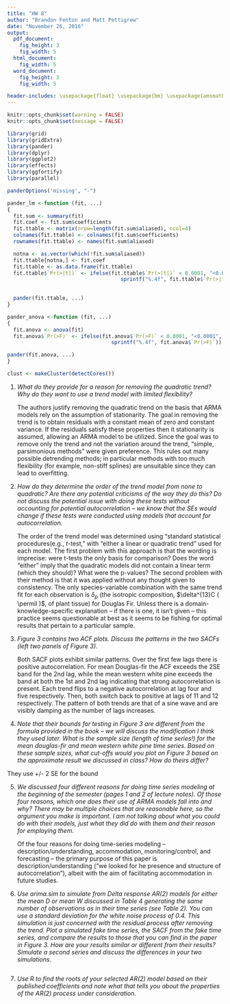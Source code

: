 ```yaml
---
title: "HW 8"
author: "Brandon Fenton and Matt Pettigrew"
date: "November 26, 2016"
output:
  pdf_document:
    fig_height: 3
    fig_width: 5
  html_document:
    fig_width: 5
  word_document:
    fig_height: 3
    fig_width: 5

header-includes: \usepackage{float} \usepackage{bm} \usepackage{amsmath} \usepackage{amssymb} \usepackage{microtype} \usepackage{wasysym}
---
```


```r
knitr::opts_chunk$set(warning = FALSE)
knitr::opts_chunk$set(message = FALSE)

library(grid)
library(gridExtra)
library(pander)
library(dplyr)
library(ggplot2)
library(effects)
library(ggfortify)
library(parallel)

panderOptions('missing', "-")

pander_lm <-function (fit, ...)
{
  fit.sum <- summary(fit)
  fit.coef <- fit.sum$coefficients
  fit.ttable <- matrix(nrow=length(fit.sum$aliased), ncol=4)
  colnames(fit.ttable) <- colnames(fit.sum$coefficients)
  rownames(fit.ttable) <- names(fit.sum$aliased)

  notna <- as.vector(which(!fit.sum$aliased))
  fit.ttable[notna,] <- fit.coef
  fit.ttable <- as.data.frame(fit.ttable)
  fit.ttable$`Pr(>|t|)` <- ifelse(fit.ttable$`Pr(>|t|)` < 0.0001, "<0.0001",
                                     sprintf("%.4f", fit.ttable$`Pr(>|t|)`))
  

  pander(fit.ttable, ...)
}

pander_anova <-function (fit, ...)
{
  fit.anova <- anova(fit)
  fit.anova$`Pr(>F)` <- ifelse(fit.anova$`Pr(>F)` < 0.0001, "<0.0001",
                                  sprintf("%.4f", fit.anova$`Pr(>F)`))

pander(fit.anova, ...)
}

clust <- makeCluster(detectCores())

```

1) _What do they provide for a reason for removing the quadratic trend? Why do they want to use a trend model with limited flexibility?_

    The authors justify removing the quadratic trend on the basis that ARMA models rely on the assumption of stationarity.  The goal in removing the trend is to obtain residuals with a constant mean of zero and constant variance.  If the residuals satisfy these properties then it stationarity is assumed, allowing an ARMA model to be utilized.  Since the goal was to remove only the trend and not the variation around the trend, "simple, parsimonious methods" were given preference.  This rules out many possible detrending methods; in particular methods with too much flexibility (for example, non-stiff splines) are unsuitable since they can lead to overfitting.
    
2) _How do they determine the order of the trend model from none to quadratic? Are there any potential criticisms of the way they do this? Do not discuss the potential issue with doing these tests without accounting for potential autocorrelation – we know that the SEs would change if these tests were conducted using models that account for autocorrelation._

    The order of the trend model was determined using "standard statistical procedures(e.g., _t_-test," with "either a linear or quadratic trend" used for each model.  The first problem with this approach is that the wording is imprecise: were t-tests the only basis for comparison?  Does the word "either" imply that the quadratic models did not contain a linear term (which they should)?  What were the p-values?
    The second problem with their method is that it was applied without any thought given to consistency.  The only species-variable combination with the same trend fit for each observation is $\delta_p$ (the isotropic composition, $\delta^{13}C ( \permil )$, of plant tissue) for Douglas Fir.  Unless there is a domain-knowledge-specific explanation  -- if there is one, it isn't given -- this practice seems questionable at best as it seems to be fishing for optimal results that pertain to a particular sample.

3) _Figure 3 contains two ACF plots. Discuss the patterns in the two SACFs (left two panels of Figure 3)._ 

    Both SACF plots exhibit similar patterns.  Over the first few lags there is positive autocorrelation.  For mean Douglas-fir the ACF exceeds the 2SE band for the 2nd lag, while the mean western white pine exceeds the band at both the 1st and 2nd lag indicating that strong autocorrelation is present.  Each trend flips to a negative autocorrelation at lag four and five respectively.  Then, both switch back to positive at lags of 11 and 12 respectively.  The pattern of both trends are that of a sine wave and are visibly damping as the number of lags increases.

4) _Note that their bounds for testing in Figure 3 are different from the formula provided in the book – we will discuss the modification I think they used later. What is the sample size (length of time series!) for the mean douglas-fir and mean western white pine time series. Based on these sample sizes, what cut-offs would you plot on Figure 3 based on the approximate result we discussed in class? How do theirs differ?_

They use +/- 2 SE for the bound

5) _We discussed four different reasons for doing time series modeling at the beginning of the semester (pages 1 and 2 of lecture notes). Of those four reasons, which one does their use of ARMA models fall into and why? There may be multiple choices that are reasonable here, so the argument you make is important. I am not talking about what you could do with their models, just what they did do with them and their reason for employing them._

    Of the four reasons for doing time-series modeling -- description/understanding, accommodation, monitoring/control, and forecasting -- the primary purpose of this paper is description/understanding ("we looked for he presence and structure of autocorrelation"), albeit with the aim of facilitating accommodation in future studies.  

6) _Use arima.sim to simulate from Delta response AR(2) models for either the mean D or mean W discussed in Table 4 generating the same number of observations as in their time series (see Table 2). You can use a standard deviation for the white noise process of 0.4. This simulation is just concerned with the residual process after removing the trend. Plot a simulated fake time series, the SACF from the fake time series, and compare the results to those that you can find in the paper in Figure 3. How are your results similar or different from their results? Simulate a second series and discuss the differences in your two simulations._

```r

```

7) _Use R to find the roots of your selected AR(2) model based on their published coefficients and note what that tells you about the properties of the AR(2) process under consideration._

```r

```